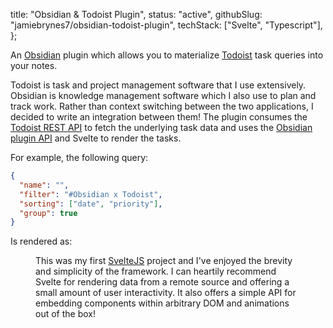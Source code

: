

  title: "Obsidian & Todoist Plugin",
  status: "active",
  githubSlug: "jamiebrynes7/obsidian-todoist-plugin",
  techStack: ["Svelte", "Typescript"],
};

An [Obsidian](https://obsidian.md/) plugin which allows you to materialize [Todoist](https://todoist.com/home) task queries into your notes.

<!--more-->

Todoist is task and project management software that I use extensively. Obsidian is knowledge management software which I also use to plan and track work. Rather than context switching between the two applications, I decided to write an integration between them! The plugin consumes the [Todoist REST API](https://developer.todoist.com/rest/v1/) to fetch the underlying task data and uses the [Obsidian plugin API](https://github.com/obsidianmd/obsidian-api) and Svelte to render the tasks.

For example, the following query:

```json
{
  "name": "",
  "filter": "#Obsidian x Todoist",
  "sorting": ["date", "priority"],
  "group": true
}
```

Is rendered as:

<Figure src={queryExample} caption="The example rendered query." />

This was my first [SvelteJS](https://svelte.dev) project and I've enjoyed the brevity and simplicity of the framework. I can heartily recommend Svelte for rendering data from a remote source and offering a small amount of user interactivity. It also offers a simple API for embedding components within arbitrary DOM and animations out of the box!
